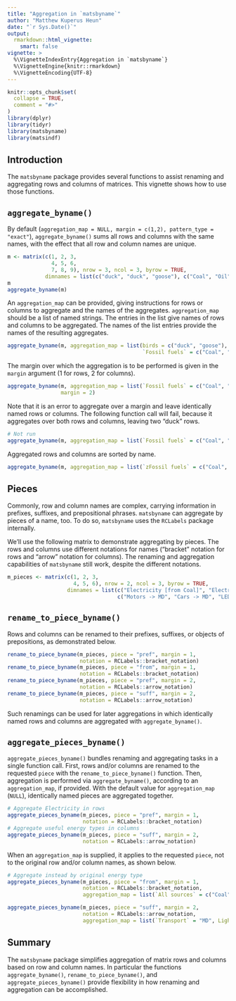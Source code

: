 ```yaml
---
title: "Aggregation in `matsbyname`"
author: "Matthew Kuperus Heun"
date: "`r Sys.Date()`"
output: 
  rmarkdown::html_vignette:
    smart: false
vignette: >
  %\VignetteIndexEntry{Aggregation in `matsbyname`}
  %\VignetteEngine{knitr::rmarkdown}
  %\VignetteEncoding{UTF-8}
---
```


```r
knitr::opts_chunk$set(
  collapse = TRUE,
  comment = "#>"
)
library(dplyr)
library(tidyr)
library(matsbyname)
library(matsindf)
```


## Introduction

The `matsbyname` package provides several
functions to assist renaming and aggregating rows and columns of matrices.
This vignette shows how to use those functions.


## `aggregate_byname()`

By default (`aggregation_map = NULL, margin = c(1,2), pattern_type = "exact"`),
`aggregate_byname()` sums all rows and columns with the same names, 
with the effect that all row and column names are unique.

```r
m <- matrix(c(1, 2, 3, 
              4, 5, 6, 
              7, 8, 9), nrow = 3, ncol = 3, byrow = TRUE,
            dimnames = list(c("duck", "duck", "goose"), c("Coal", "Oil", "Solar")))
m
aggregate_byname(m)
```

An `aggregation_map` can be provided,
giving instructions for rows or columns to aggregate and 
the names of the aggregates.
`aggregation_map` should be a list of named strings.
The entries in the list give names of rows and columns to be aggregated.
The names of the list entries provide the names of the resulting aggregates.

```r
aggregate_byname(m, aggregation_map = list(birds = c("duck", "goose"), 
                                           `Fossil fuels` = c("Coal", "Oil")))
```

The margin over which the aggregation is to be performed 
is given in the `margin` argument
(1 for rows, 2 for columns). 

```r
aggregate_byname(m, aggregation_map = list(`Fossil fuels` = c("Coal", "Oil")), 
                 margin = 2)
```

Note that it is an error to aggregate over a margin and leave 
identically named rows or columns. 
The following function call will fail, 
because it aggregates over both rows and columns,
leaving two "duck" rows.

```r
# Not run
aggregate_byname(m, aggregation_map = list(`Fossil fuels` = c("Coal", "Oil")))
```


Aggregated rows and columns are sorted by name.

```r
aggregate_byname(m, aggregation_map = list(`zFossil fuels` = c("Coal", "Oil")), margin = 2)
```


## Pieces

Commonly, row and column names are complex, 
carrying information 
in prefixes, suffixes, and prepositional phrases.
`matsbyname` can aggregate by pieces of a name, too.
To do so, `matsbyname` uses the `RCLabels` package internally.

We'll use the following matrix to demonstrate aggregating by pieces.
The rows and columns use different notations for names
("bracket" notation for rows and "arrow" notation for columns). 
The renaming and aggregation capabilities of `matsbyname`
still work, despite the different notations.

```r
m_pieces <- matrix(c(1, 2, 3,
                     4, 5, 6), nrow = 2, ncol = 3, byrow = TRUE, 
                   dimnames = list(c("Electricity [from Coal]", "Electricity [from Solar]"), 
                                   c("Motors -> MD", "Cars -> MD", "LED lamps -> Light")))
```


## `rename_to_piece_byname()`

Rows and columns can be renamed to their prefixes, suffixes, or objects of prepositions,
as demonstrated below.

```r
rename_to_piece_byname(m_pieces, piece = "pref", margin = 1, 
                       notation = RCLabels::bracket_notation)
rename_to_piece_byname(m_pieces, piece = "from", margin = 1, 
                       notation = RCLabels::bracket_notation)
rename_to_piece_byname(m_pieces, piece = "pref", margin = 2,
                       notation = RCLabels::arrow_notation)
rename_to_piece_byname(m_pieces, piece = "suff", margin = 2,
                       notation = RCLabels::arrow_notation)
```

Such renamings can be used for later aggregations
in which identically named rows and columns are aggregated
with `aggregate_byname()`.


## `aggregate_pieces_byname()`

`aggregate_pieces_byname()` bundles 
renaming and aggregating tasks in a single function call.
First, rows and/or columns are renamed to the requested `piece`
with the `rename_to_piece_byname()` function.
Then, aggregation is performed via 
`aggregate_byname()`, according to an `aggregation_map`, if provided.
With the default value for `aggregation_map` (`NULL`), 
identically named pieces are aggregated together.

```r
# Aggregate Electricity in rows
aggregate_pieces_byname(m_pieces, piece = "pref", margin = 1, 
                        notation = RCLabels::bracket_notation)
# Aggregate useful energy types in columns
aggregate_pieces_byname(m_pieces, piece = "suff", margin = 2,
                        notation = RCLabels::arrow_notation)
```


When an `aggregation_map` is supplied,
it applies to the requested `piece`,
not to the original row and/or column names, as shown below.

```r
# Aggregate instead by original energy type
aggregate_pieces_byname(m_pieces, piece = "from", margin = 1, 
                        notation = RCLabels::bracket_notation, 
                        aggregation_map = list(`All sources` = c("Coal", "Solar")))

aggregate_pieces_byname(m_pieces, piece = "suff", margin = 2, 
                        notation = RCLabels::arrow_notation, 
                        aggregation_map = list(`Transport` = "MD", Light = "Light"))
```


## Summary

The `matsbyname` package simplifies aggregation of matrix rows and columns
based on row and column names. 
In particular the functions
`aggregate_byname()`, 
`rename_to_piece_byname()`, and 
`aggregate_pieces_byname()`
provide flexibility in how renaming and aggregation can be accomplished.